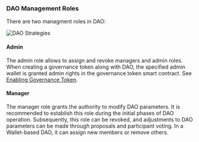 
### DAO Management Roles
There are two managment roles in DAO:

![DAO Strategies](/img/dao-roles.png)

#### Admin 
The admin role allows to assign and revoke managers and admin roles.
<Callout type="info">
When creating a governance token along with DAO, the specified admin wallet is granted admin rights in the governance token smart contract. See [Enabling Governance Token](/dao/strategy-configuration/token-strategy).
</Callout>

#### Manager
The manager role grants the authority to modify DAO parameters. It is recommended to establish this role during the initial phases of DAO operation. Subsequently, this role can be revoked, and adjustments to DAO parameters can be made through proposals and participant voting.
In a Wallet-based DAO, it can assign new members or remove others.
